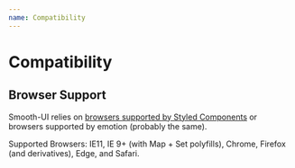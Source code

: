 ```yaml
---
name: Compatibility
---
```


# Compatibility

## Browser Support 

Smooth-UI relies on [browsers supported by Styled Components](https://www.styled-components.com/docs/faqs#which-browsers-are-supported) or browsers supported by emotion (probably the same).

Supported Browsers: IE11, IE 9+ (with Map + Set polyfills), Chrome, Firefox (and derivatives), Edge, and Safari.
